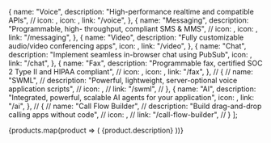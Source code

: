 

  {
    name: "Voice",
    description: "High-performance realtime and compatible APIs",
    // icon: <VoiceIcon  />,
    icon: <PiWaveform />,
    link: "/voice",
  },
  {
    name: "Messaging",
    description: "Programmable, high- throughput, compliant SMS & MMS",
    // icon: <MessagingIcon />,
    icon: <MdOutlineTextsms />,
    link: "/messaging",
  },
  {
    name: "Video",
    description: "Fully customizable audio/video conferencing apps",
    icon: <FiVideo />,
    link: "/video",
  },
  {
    name: "Chat",
    description: "Implement seamless in-browser chat using PubSub",
    icon: <GrChatOption />,
    link: "/chat",
  },
  {
    name: "Fax",
    description: "Programmable fax, certified SOC 2 Type II and HIPAA compliant",
    // icon: <FaxIcon />,
    icon: <LiaFaxSolid />,
    link: "/fax",
  },
  // {
  //   name: "SWML",
  //   description: "Powerful, lightweight, server-optional voice application scripts",
  //   icon: <MdCode />,
  //   link: "/swml",
  // },
  {
    name: "AI",
    description: "Integrated, powerful, scalable AI agents for your application",
    icon: <PiMagicWand />,
    link: "/ai",
  },
  // {
  //   name: "Call Flow Builder",
  //   description: "Build drag-and-drop calling apps without code",
  //   icon: <PiTreeStructure />,
  //   link: "/call-flow-builder",
  // }
];



<CardGroup cols={3}>
{products.map(product => (
  <Card 
    key={product.name}
    title={product.name} 
    href={product.link}
    icon={product.icon}
  >
    {product.description}
  </Card>
))}
</CardGroup>
